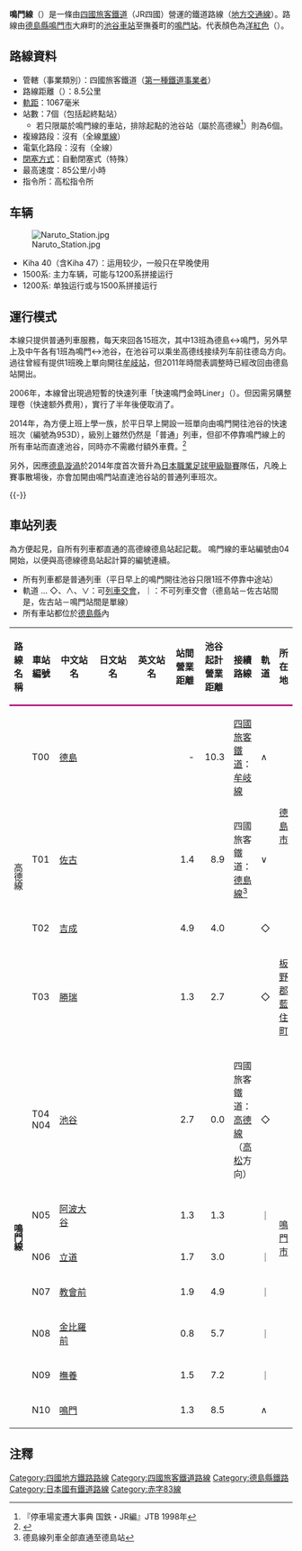 {{Infobox 鐵道路線
|日文原名 = 鳴門線
|平假名 = なるとせん
|羅馬拼音 = Naruto sen
|路線名稱 = [[File:JR_logo_(shikoku).svg|35px]] 鳴門線
|路線顏色 = #b51e82
|路線記號 = '''N'''
|通稱 = 
|圖片 = Platform of Naruto Station.jpg
|圖片大小 = 
|圖片說明 = [[鳴門站|鳴門站]]停車中的列車
|所在地 = {{JPN}}[[德島縣|德島縣]]
|起點 = [[池谷站|池谷站]]
|終點 = [[鳴門站|鳴門站]]
|站數 = 7個
|通車 = 1916年7月1日
|全線通車 = 1928年1月18日
|擁有者 = {{link-ja|阿波電氣軌道|阿波電気軌道|阿波電氣軌道→阿波鐵道}}→<br />[[File:National_Railway_Symbol_of_Japan.png|15px]] [[鐵道省_(日本)|鐵道省]]→[[運輸通信省_(日本)|運輸通信省]]→[[運輸省|運輸省]]→<br />[[File:Japanese_National_Railway_logo.svg|40px]] [[日本國有鐵道|日本國有鐵道]]→<br />[[File:JR_logo_(shikoku).svg|25px]] [[四國旅客鐵道|四國旅客鐵道]]
|營運者 = [[File:JR_logo_(shikoku).svg|25px]]四國旅客鐵道
|使用車輛 = 參見[[#運行形態|運行形態]]
|路線距離 = 8.5公里
|軌距 = 1,067毫米
|軌道數量 = [[單線鐵路|單線]]
|最小曲線半徑 = 
|最大坡度 = 
|電氣化方式 = 非電氣化
|最高速度 = 最高85公里/小時
|路線圖 = [[File:Map_railroad_japan_naruto_rough.png|250px]]
{{鳴門線RDT}}
}}
'''鳴門線'''（{{jpn|j=鳴門線|hg=なるとせん|rm=Naruto sen|f=y}}）是一條由[[四國旅客鐵道|四國旅客鐵道]]（JR四國）營運的鐵道路線（[[地方交通線|地方交通線]]）。路線由[[德島縣|德島縣]][[鳴門市|鳴門市]]大麻町的[[池谷車站|池谷車站]]至撫養町的[[鳴門站|鳴門站]]。代表顏色為[[洋紅色|洋紅色]]（{{Color|#B51E82|■}}）。

== 路線資料 ==
* 管轄（事業類別）：四國旅客鐵道（[[鐵路公司|第一種鐵道事業者]]）
* 路線距離（{{link-ja|營業距離|営業キロ}}）：8.5公里
* [[軌距|軌距]]：1067毫米
* 站數：7個（包括起終點站）
** 若只限屬於鳴門線的車站，排除起點的池谷站（屬於高德線<ref>『停車場変遷大事典 国鉄・JR編』JTB 1998年</ref>）則為6個。
* 複線路段：沒有（全線[[單線鐵路|單線]]）
* 電氣化路段：沒有（全線{{link-ja|非電氣化|非電化}}）
* [[閉塞_(鐵路)|閉塞方式]]：自動閉塞式（特殊）
* 最高速度：85公里/小時
* 指令所：高松指令所

== 车辆 ==
[[File:Naruto_Station.jpg|thumb]]
* Kiha 40（含Kiha 47）：运用较少，一般只在早晚使用
* 1500系: 主力车辆，可能与1200系拼接运行
* 1200系: 单独运行或与1500系拼接运行

== 運行模式 ==
本線只提供普通列車服務，每天來回各15班次，其中13班為德島↔鳴門，另外早上及中午各有1班為鳴門↔池谷，在池谷可以乘坐高德线接续列车前往德岛方向。過往曾經有提供1班晚上單向開往[[牟岐站|牟岐站]]，但2011年時間表調整時已經改回由德島站開出。

2006年，本線曾出現過短暫的快速列車「快速鳴門金時Liner」（{{lang-ja|快速鳴門きんときライナー}}）。但因需另購整理卷（快速额外费用），實行了半年後便取消了。

2014年，為方便上班上學一族，於平日早上開設一班單向由鳴門開往池谷的快速班次（編號為953D），級別上雖然仍然是「普通」列車，但卻不停靠鳴門線上的所有車站而直達池谷，同時亦不需繳付額外車費。<ref>{{Cite web |url=http://www.jr-shikoku.co.jp/03_news/press/13-12-20/01.htm#04 |title=平成26年3月ダイヤ改正について，JR四國，2013年12月20日。 |accessdate=2014年7月12日 |archive-date=2013年12月25日 |archive-url=https://web.archive.org/web/20131225093706/http://www.jr-shikoku.co.jp/03_news/press/13-12-20/01.htm#04 |dead-url=no }}</ref>

另外，因應[[德島漩渦|德島漩渦]]於2014年度首次晉升為[[日本職業足球甲級聯賽|日本職業足球甲級聯賽]]隊伍，凡晚上賽事散場後，亦會加開由鳴門站直達池谷站的普通列車班次。

{{-}}

== 車站列表 ==
為方便起見，自所有列車都直通的高德線德島站起記載。
鳴門線的車站編號由04開始，以便與高德線德島站起計算的編號連續。

* 所有列車都是普通列車（平日早上的鳴門開往池谷只限1班不停靠中途站）
* 軌道 … ◇、∧、∨：可[[列車交會|列車交會]]，｜：不可列車交會（德島站－佐古站間是{{link-ja|單線並列|単線並列}}，佐古站－鳴門站間是單線）
* 所有車站都位於[[德島縣|德島縣]]內

{| class="wikitable" rules="all"
|-
!style="width:1em;border-bottom:3px solid #b51e82"|路線名稱
!style="width:2em; border-bottom:3px solid #b51e82"|車站編號
!style="width:5em; border-bottom:3px solid #b51e82"|中文站名
!style="width:5em; border-bottom:3px solid #b51e82"|日文站名
!style="width:5em; border-bottom:3px solid #b51e82"|英文站名
!style="width:2.5em; border-bottom:3px solid #b51e82"|站間營業距離
!style="width:2.5em; border-bottom:3px solid #b51e82"|池谷起計<br />營業距離
!style="border-bottom:3px solid #b51e82"|接續路線
!style="width:1em; border-bottom:3px solid #b51e82;"|軌道
!colspan="2" style="border-bottom:3px solid #b51e82;"|所在地
|-
|rowspan="5" style="width:1em; text-align:center; line-height:1;"|高德線
!T00
|[[德島站|德島]]
|{{lang|ja|徳島}}
|{{lang|en|Tokushima}}
|style="text-align:right;"| -
|style="text-align:right;"|10.3
|[[四國旅客鐵道|四國旅客鐵道]]：[[牟岐線|牟岐線]]
|∧
|rowspan="3"|[[德島市|德島市]]
|-
!T01
|[[佐古站|佐古]]
|{{lang|ja|佐古}}
|{{lang|en|Saku}}
|style="text-align:right;"|1.4
|style="text-align:right;"|8.9
|四國旅客鐵道：[[德島線|德島線]]<ref group="*">德島線列車全部直通至德島站</ref>
|∨
|-
!T02
|[[吉成站|吉成]]
|{{lang|ja|吉成}}
|{{lang|en|Yoshinari}}
|style="text-align:right;"|4.9
|style="text-align:right;"|4.0
| 
|◇
|-
!T03
|[[勝瑞站|勝瑞]]
|{{lang|ja|勝瑞}}
|{{lang|en|Shōzui}}
|style="text-align:right;"|1.3
|style="text-align:right;"|2.7
| 
|◇
|[[板野郡|板野郡]][[藍住町|藍住町]]
|-
!rowspan="2"|T04<br>N04
|rowspan="2"|[[池谷站|池谷]]
|rowspan="2"|{{lang|ja|池谷}}
|rowspan="2"|{{lang|en|Ikenotani}}
|rowspan="2" style="text-align:right;"|2.7
|rowspan="2" style="text-align:right;"|0.0
|rowspan="2"|四國旅客鐵道：[[高德線|高德線]]（[[高松站_(香川縣)|高松]]方向）
|rowspan="2"|◇
|rowspan="8"|[[鳴門市|鳴門市]]
|-
|rowspan="7" style="width:1em; text-align:center; line-height:1;"|'''鳴門線'''
|-
!N05
|[[阿波大谷站|阿波大谷]]
|{{lang|ja|阿波大谷}}
|{{lang|en|Awa-Ōtani}}
|style="text-align:right;"|1.3
|style="text-align:right;"|1.3
| 
|｜
|-
!N06
|[[立道站|立道]]
|{{lang|ja|立道}}
|{{lang|en|Tatsumichi}}
|style="text-align:right;"|1.7
|style="text-align:right;"|3.0
| 
|｜
|-
!N07
|[[教會前站|教會前]]
|{{lang|ja|教会前}}
|{{lang|en|Kyōkai-mae}}
|style="text-align:right;"|1.9
|style="text-align:right;"|4.9
| 
|｜
|-
!N08
|[[金比羅前站|金比羅前]]
|{{lang|ja|金比羅前}}
|{{lang|en|Konpira-mae}}
|style="text-align:right;"|0.8
|style="text-align:right;"|5.7
| 
|｜
|-
!N09
|[[撫養站|撫養]]
|{{lang|ja|撫養}}
|{{lang|en|Muya}}
|style="text-align:right;"|1.5
|style="text-align:right;"|7.2
| 
|｜
|-
!N10
|[[鳴門站|鳴門]]
|{{lang|ja|鳴門}}
|{{lang|en|Naruto}}
|style="text-align:right;"|1.3
|style="text-align:right;"|8.5
| 
|∧
|}

{{Reflist|group="*"}}

==注釋==
{{reflist}}

{{四國旅客鐵道}}
{{鳴門線}}
{{赤字83線}}
{{DEFAULTSORT:Naruto Line}}
[[Category:四國地方鐵路路線|Category:四國地方鐵路路線]]
[[Category:四國旅客鐵道路線|Category:四國旅客鐵道路線]]
[[Category:德島縣鐵路|Category:德島縣鐵路]]
[[Category:日本國有鐵道路線|Category:日本國有鐵道路線]]
[[Category:赤字83線|Category:赤字83線]]